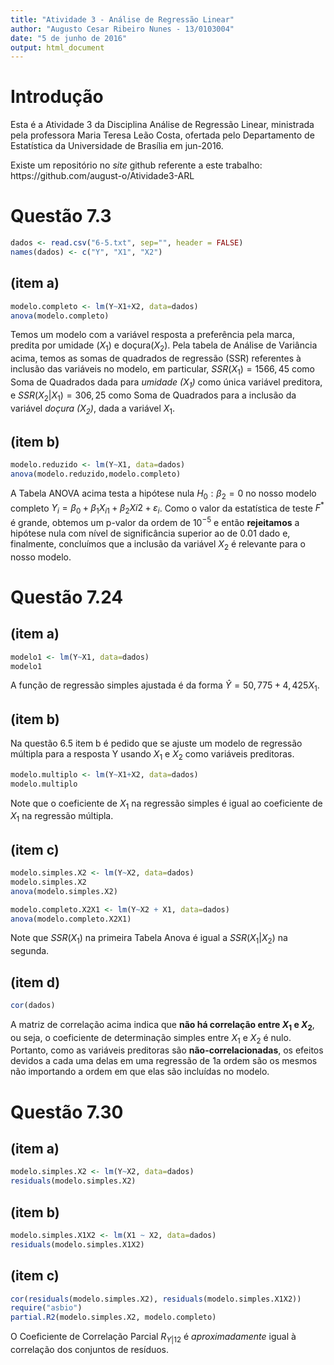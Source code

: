 ```yaml
---
title: "Atividade 3 - Análise de Regressão Linear"
author: "Augusto Cesar Ribeiro Nunes - 13/0103004"
date: "5 de junho de 2016"
output: html_document
---
```


# Introdução

Esta é a Atividade 3 da Disciplina Análise de Regressão Linear, ministrada pela professora Maria Teresa Leão Costa, ofertada pelo Departamento de Estatística da Universidade de Brasília em jun-2016.

Existe um repositório no _site_ github referente a este trabalho: https://github.com/august-o/Atividade3-ARL

# Questão 7.3 

```r
dados <- read.csv("6-5.txt", sep="", header = FALSE)
names(dados) <- c("Y", "X1", "X2")
```

## (item a)

```r
modelo.completo <- lm(Y~X1+X2, data=dados)
anova(modelo.completo)
```
Temos um modelo com a variável resposta a preferência pela marca, predita por umidade ($X_1$) e doçura($X_2$). Pela tabela de Análise de Variância acima, temos as somas de quadrados de regressão (SSR) referentes à inclusão das variáveis no modelo, em particular, $SSR(X_1) = 1566,45$ como Soma de Quadrados dada para _umidade ($X_1$)_ como única variável preditora, e $SSR(X_2|X_1) = 306,25$ como Soma de Quadrados para a inclusão da variável _doçura ($X_2$)_, dada a variável $X_1$. 

## (item b)

```r
modelo.reduzido <- lm(Y~X1, data=dados)
anova(modelo.reduzido,modelo.completo)
```

A Tabela ANOVA acima testa a hipótese nula $H_0: \beta_2 = 0$ no nosso modelo completo $Y_i = \beta_0 + \beta_1X_{i1} + \beta_2X{i2} + \varepsilon_i$. Como o valor da estatística de teste $F^*$ é grande, obtemos um p-valor da ordem de $10^{-5}$ e então __rejeitamos__ a hipótese nula com nível de significância superior ao de 0.01 dado e, finalmente, concluímos que a inclusão da variável $X_2$ é relevante para o nosso modelo.

# Questão 7.24

## (item a)
```r
modelo1 <- lm(Y~X1, data=dados)
modelo1
```

A função de regressão simples ajustada é da forma $\hat{Y} = 50,775 + 4,425X_{1}$.

## (item b)

Na questão 6.5 item b é pedido que se ajuste um modelo de regressão múltipla para a resposta Y usando $X_1$ e $X_2$ como variáveis preditoras.

```r
modelo.multiplo <- lm(Y~X1+X2, data=dados)
modelo.multiplo
```

Note que o coeficiente de $X_1$ na regressão simples é igual ao coeficiente de $X_1$ na regressão múltipla.

## (item c)

```r
modelo.simples.X2 <- lm(Y~X2, data=dados)
modelo.simples.X2
anova(modelo.simples.X2)

modelo.completo.X2X1 <- lm(Y~X2 + X1, data=dados)
anova(modelo.completo.X2X1)
```

Note que $SSR(X_1)$ na primeira Tabela Anova é igual a $SSR(X_1|X_2)$ na segunda.

## (item d)

```r
cor(dados)
```

A matriz de correlação acima indica que __não há correlação entre $X_1$ e $X_2$__, ou seja, o coeficiente de determinação simples entre $X_1$ e $X_2$ é nulo. Portanto, como as variáveis preditoras são __não-correlacionadas__, os efeitos devidos a cada uma delas em uma regressão de 1a ordem são os mesmos não importando a ordem em que elas são incluídas no modelo.

# Questão 7.30

## (item a)
```r
modelo.simples.X2 <- lm(Y~X2, data=dados)
residuals(modelo.simples.X2)
```

## (item b)
```r
modelo.simples.X1X2 <- lm(X1 ~ X2, data=dados)
residuals(modelo.simples.X1X2)
```

## (item c)
```r
cor(residuals(modelo.simples.X2), residuals(modelo.simples.X1X2))
require("asbio")
partial.R2(modelo.simples.X2, modelo.completo)
```

O Coeficiente de Correlação Parcial $R_{Y|12}$ é _aproximadamente_ igual à correlação dos conjuntos de resíduos.

